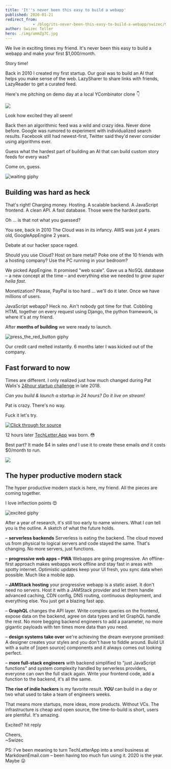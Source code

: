 ```yaml
---
title: 'It''s never been this easy to build a webapp'
published: 2020-01-21
redirect_from: 
            - /blog/its-never-been-this-easy-to-build-a-webapp/swizec/9295
author: Swizec Teller
hero: ./img/ummZg7C.jpg
---
```

We live in exciting times my friend. It's never been this easy to build a webapp and make your first $1,000/month.





Story time!



Back in 2010 I created my first startup. Our goal was to build an AI that helps you make sense of the web. LazySharer to share links with friends, LazyReader to get a curated feed.



Here's me pitching on demo day at a local YCombinator clone 👇



![](./img/ummZg7C.jpg)



Look how excited they all seem!



Back then an algorithmic feed was a wild and crazy idea. Never done before. Google was rumored to experiment with individualized search results. Facebook still had newest-first, Twitter said they'd never consider using algorithms ever.



Guess what the hardest part of building an AI that can build custom story feeds for every was?



Come on, guess.



![waiting giphy](./img/media-QBd2kLB5qDmysEXre9-giphy.gif)



## Building was hard as heck



That's right! Charging money. Hosting. A scalable backend. A JavaScript frontend. A clean API. A fast database. Those were the hardest parts.



Oh ... is that not what you guessed?



You see, back in 2010 The Cloud was in its infancy. AWS was just 4 years old, GoogleAppEngine 2 years.



Debate at our hacker space raged.



Should you use Cloud? Host on bare metal? Poke one of the 10 friends with a hosting company? Use the PC running in your bedroom?



We picked AppEngine. It promised "web scale". Gave us a NoSQL database – a new concept at the time – and everything else we needed to _grow super hella fast_.



Monetization? Please, PayPal is too hard ... we'll do it later. Once we have millions of users.



JavaScript webapp? Heck no. Ain't nobody got time for that. Cobbling HTML together on every request using Django, the python framework, is where it's at my friend.



After **months of building** we were ready to launch.



![press_the_red_button giphy](./img/media-ZEr5tiKWdvpfYa2L9V-giphy-downsized-medium.gif)



Our credit card melted instantly. 6 months later I was kicked out of the company.



## Fast forward to now



Times are different. I only realized just how much changed during Pat Walis's [24hour startup challenge](https://24hrstartup.com/) in late 2018.



_Can you build & launch a startup in 24 hours? Do it live on stream!_



Pat is crazy. There's no way.



Fuck it let's try.



[![Click through for source](./img/techletter.app-screenshot-1579623605886.png)](https://www.youtube.com/watch?v=sqlC1zNYG4M)



12 hours later [TechLetter.App](https://techletter.app) was born. 😳



Best part? It made $4 in sales _and_ I use it to create these emails _and_ it costs $0/month to run.



![](./img/parrots-hd-parrot.gif)



## The hyper productive modern stack



The hyper productive modern stack is here, my friend. All the pieces are coming together.



I love inflection points 😍



![excited giphy](./img/media-xTiN0CNHgoRf1Ha7CM-giphy.gif)



After a year of research, it's still too early to name winners. What I _can_ tell you is the outline. A sketch of what the future holds.



– **serverless backends** Serverless is eating the backend. The cloud moved us from physical to logical servers and code stayed the same. That's changing. No more servers, just functions.



– **progressive web apps – PWA** Webapps are going progressive. An offline-first approach makes webapps work offline and stay fast in areas with spotty internet. Optimistic updates keep your UI fresh, you sync data when possible. Much like a mobile app.



– **JAMStack hosting** your progressive webapp is a static asset. It don't need no servers. Host it with a JAMStack provider and let them handle advanced caching, CDN config, DNS routing, continuous deployment, and everything else. You just get a blazing fast app.



– **GraphQL** changes the API layer. Write complex queries on the frontend, expose data on the backend, agree on data types and let GraphQL handle the rest. No more begging backend engineers to add a parameter, no more gigantic payloads with ten times more data than you need.



– **design systems take over** we're achieving the dream everyone promised: A designer creates your styles and you don't have to fiddle around. Build UI with a suite of \[open source] components and it always comes out looking perfect.



– **more full-stack engineers** with backend simplified to "just JavaScript functions" and system complexity handled by serverless providers, everyone can own the full stack again. Write your frontend code, add a function to the backend, it's all the same.



**The rise of indie hackers** is my favorite result. **_YOU_** can build in a day or two what used to take a team of engineers weeks.



That means more startups, more ideas, more products. Without VCs. The infrastructure is cheap and open source, the time-to-build is short, users are plentiful. It's amazing.



Excited? hit reply



Cheers,  
~Swizec



PS: I've been meaning to turn TechLetterApp into a smol business at MarkdownEmail.com – been having too much fun using it. 2020 is the year. Maybe 😛